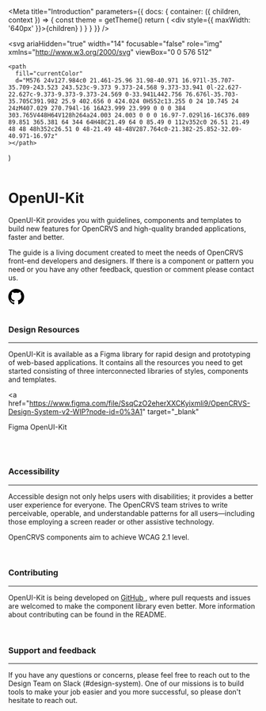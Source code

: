 <!--This Source Code Form is subject to the terms of the Mozilla Public
License, v. 2.0. If a copy of the MPL was not distributed with this
file, You can obtain one at https://mozilla.org/MPL/2.0/.

OpenCRVS is also distributed under the terms of the Civil Registration
& Healthcare Disclaimer located at http://opencrvs.org/license.

Copyright (C) The OpenCRVS Authors. OpenCRVS and the OpenCRVS
graphic logo are (registered/a) trademark(s) of Plan International.-->


<Meta
  title="Introduction"
  parameters={{
    docs: {
      container: ({ children, context }) => {
        const theme = getTheme()
        return (
          <DocsContainer context={context}>
            <ThemeProvider theme={theme}>
              <div style={{ maxWidth: '640px' }}>{children}</div>
            </ThemeProvider>
          </DocsContainer>
        )
      }
    }
  }}
/>

  <svg
    ariaHidden="true"
    width="14"
    focusable="false"
    role="img"
    xmlns="http://www.w3.org/2000/svg"
    viewBox="0 0 576 512"
  >
    <path
      fill="currentColor"
      d="M576 24v127.984c0 21.461-25.96 31.98-40.971 16.971l-35.707-35.709-243.523 243.523c-9.373 9.373-24.568 9.373-33.941 0l-22.627-22.627c-9.373-9.373-9.373-24.569 0-33.941L442.756 76.676l-35.703-35.705C391.982 25.9 402.656 0 424.024 0H552c13.255 0 24 10.745 24 24zM407.029 270.794l-16 16A23.999 23.999 0 0 0 384 303.765V448H64V128h264a24.003 24.003 0 0 0 16.97-7.029l16-16C376.089 89.851 365.381 64 344 64H48C21.49 64 0 85.49 0 112v352c0 26.51 21.49 48 48 48h352c26.51 0 48-21.49 48-48V287.764c0-21.382-25.852-32.09-40.971-16.97z"
    ></path>
  </svg>
)

<Pill label="v 1.0.0" type="default" size="small" />
<br />
<br />

# OpenUI-Kit

OpenUI-Kit provides you with guidelines, components and templates to build new features for OpenCRVS and high-quality branded applications, faster and better.

The guide is a living document created to meet the needs of OpenCRVS front-end developers and designers. If there is a component or pattern you need or you have any other feedback, question or comment please contact us.

<a href="https://github.com/opencrvs/opencrvs-core" target="_blank">
  <svg
    height="32"
    aria-hidden="true"
    viewBox="0 0 16 16"
    version="1.1"
    width="32"
    data-view-component="true"
    class="octicon octicon-mark-github v-align-middle"
  >
    <path
      fill-rule="evenodd"
      d="M8 0C3.58 0 0 3.58 0 8c0 3.54 2.29 6.53 5.47 7.59.4.07.55-.17.55-.38 0-.19-.01-.82-.01-1.49-2.01.37-2.53-.49-2.69-.94-.09-.23-.48-.94-.82-1.13-.28-.15-.68-.52-.01-.53.63-.01 1.08.58 1.23.82.72 1.21 1.87.87 2.33.66.07-.52.28-.87.51-1.07-1.78-.2-3.64-.89-3.64-3.95 0-.87.31-1.59.82-2.15-.08-.2-.36-1.02.08-2.12 0 0 .67-.21 2.2.82.64-.18 1.32-.27 2-.27.68 0 1.36.09 2 .27 1.53-1.04 2.2-.82 2.2-.82.44 1.1.16 1.92.08 2.12.51.56.82 1.27.82 2.15 0 3.07-1.87 3.75-3.65 3.95.29.25.54.73.54 1.48 0 1.07-.01 1.93-.01 2.2 0 .21.15.46.55.38A8.013 8.013 0 0016 8c0-4.42-3.58-8-8-8z"
    ></path>
  </svg>
</a>

<br />
<br />

### Design Resources

---

OpenUI-Kit is available as a Figma library for rapid design and prototyping of web-based applications. It contains all the resources you need to get started consisting of three interconnected libraries of styles, components and templates.

<a
  href="https://www.figma.com/file/SsqCzO2eherXXCKyixmli9/OpenCRVS-Design-System-v2-WIP?node-id=0%3A1"
  target="_blank"
>
  Figma OpenUI-Kit <ExternalLinkIcon />
</a>

<br />
<br />

### Accessibility

---

Accessible design not only helps users with disabilities; it provides a better user experience for everyone. The OpenCRVS team strives to write perceivable, operable, and understandable patterns for all users—including those employing a screen reader or other assistive technology.

OpenCRVS components aim to achieve WCAG 2.1 level.

<br />

### Contributing

---

OpenUI-Kit is being developed on <a href="https://github.com/opencrvs/opencrvs-core" target="_blank">GitHub <ExternalLinkIcon /></a>, where pull requests and issues are welcomed to make the component library even better. More information about contributing can be found in the README.

<br />

### Support and feedback

---

If you have any questions or concerns, please feel free to reach out to the Design Team on Slack (#design-system). One of our missions is to build tools to make your job easier and you more successful, so please don't hesitate to reach out.

<br />
